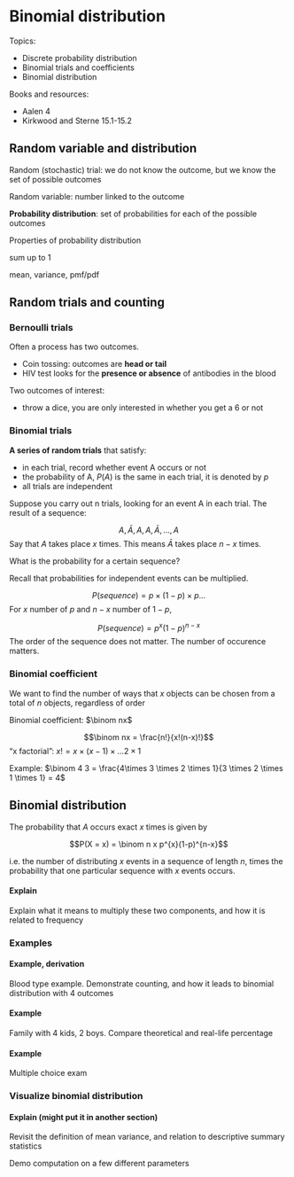 # Binomial distribution

Topics: 

- Discrete probability distribution
- Binomial trials and coefficients
- Binomial distribution


Books and resources: 

- Aalen 4
- Kirkwood and Sterne 15.1-15.2


## Random variable and distribution

Random (stochastic) trial: we do not know the outcome, but we know the set of possible outcomes

Random variable: number linked to the outcome

**Probability distribution**: set of probabilities for each of the possible outcomes


Properties of probability distribution

sum up to 1 

mean, variance, pmf/pdf


## Random trials and counting

### Bernoulli trials

Often a process has two outcomes. 

- Coin tossing: outcomes are **head or tail**
- HIV test looks for the **presence or absence** of antibodies in the blood

Two outcomes of interest:

- throw a dice, you are only interested in whether you get a 6 or not




### Binomial trials

**A series of random trials** that satisfy:

- in each trial, record whether event A occurs or not 
- the probability of A, $P(A)$ is the same in each trial, it is denoted by $p$
- all trials are independent


Suppose you carry out n trials, looking for an event A in each trial. The result of a sequence: 

$$A, \bar{A}, A, A, \bar{A}, ..., A$$
Say that $A$ takes place $x$ times. This means $\bar{A}$ takes place $n-x$ times.

What is the probability for a certain sequence?

Recall that probabilities for independent events can be multiplied.

$$P(sequence) = p \times (1-p) \times p ...$$
For $x$ number of $p$ and $n-x$ number of $1-p$, 

$$P(sequence) = p^{x} (1-p)^{n-x}$$
The order of the sequence does not matter. The number of occurence matters.

### Binomial coefficient

We want to find the number of ways that $x$ objects can be chosen from a total of $n$ objects, regardless of order

Binomial coefficient: $\binom nx$

$$\binom nx = \frac{n!}{x!(n-x)!}$$
"x factorial": $x! = x \times (x-1) \times ... 2 \times 1$

Example: $\binom 4 3 = \frac{4\times 3 \times 2 \times 1}{3 \times 2 \times 1 \times 1} = 4$



## Binomial distribution 

The probability that $A$ occurs exact $x$ times is given by 

$$P(X = x) = \binom n x p^{x}(1-p)^{n-x}$$

i.e. the number of distributing $x$ events in a sequence of length $n$, times the probability that one particular sequence with $x$ events occurs.

::: {.callout-important}
#### Explain

Explain what it means to multiply these two components, and how it is related to frequency
:::



### Examples

::: {.callout-note}
#### Example, derivation

Blood type example. Demonstrate counting,  and how it leads to binomial distribution with 4 outcomes
:::



::: {.callout-note}
#### Example

Family with 4 kids, 2 boys. Compare theoretical and real-life percentage
:::


::: {.callout-note}
#### Example

Multiple choice exam
:::


### Visualize binomial distribution


::: {.callout-important}
#### Explain (might put it in another section)

Revisit the definition of mean variance, and relation to descriptive summary statistics

Demo computation on a few different parameters
:::









